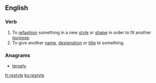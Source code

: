==English==

===Verb===
{{en-verb|restyl|ing}}

# To [[refashion]] something in a new [[style]] or [[shape]] in order to fit another [[purpose]].
# To give another [[name]], [[designation]] or [[title]] to something.

===Anagrams===
*[[tersely]]

[[fr:restyle]]
[[ko:restyle]]